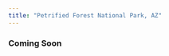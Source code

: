 ```yaml
---
title: "Petrified Forest National Park, AZ"
---
```


:::{.callout-info appearance="simple"}
### Coming Soon
:::
